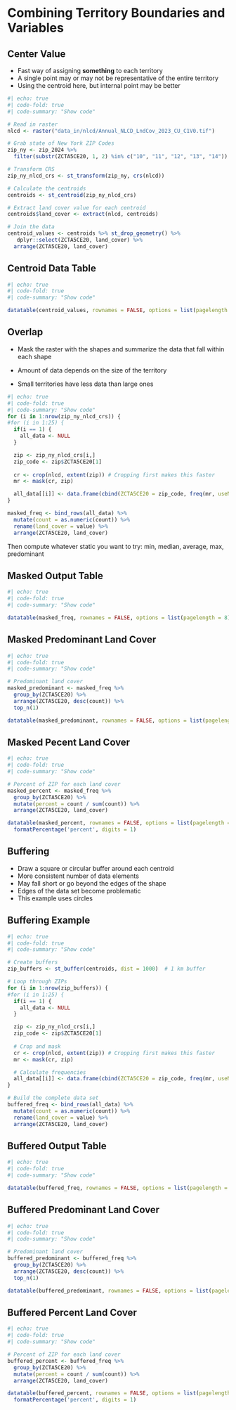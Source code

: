 # Combining Territory Boundaries and Variables {background-color="#A1D6F4"}

## Center Value {background-color="#A1D6F4"}

- Fast way of assigning **something** to each territory
- A single point may or may not be representative of the entire territory
- Using the centroid here, but internal point may be better

```r
#| echo: true
#| code-fold: true
#| code-summary: "Show code"

# Read in raster
nlcd <- raster("data_in/nlcd/Annual_NLCD_LndCov_2023_CU_C1V0.tif")

# Grab state of New York ZIP Codes
zip_ny <- zip_2024 %>%
  filter(substr(ZCTA5CE20, 1, 2) %in% c("10", "11", "12", "13", "14"))

# Transform CRS
zip_ny_nlcd_crs <- st_transform(zip_ny, crs(nlcd))

# Calculate the centroids
centroids <- st_centroid(zip_ny_nlcd_crs)

# Extract land cover value for each centroid
centroids$land_cover <- extract(nlcd, centroids)

# Join the data
centroid_values <- centroids %>% st_drop_geometry() %>%
   dplyr::select(ZCTA5CE20, land_cover) %>%
  arrange(ZCTA5CE20, land_cover)
```

## Centroid Data Table {background-color="#A1D6F4"}

```r
#| echo: true
#| code-fold: true
#| code-summary: "Show code"

datatable(centroid_values, rownames = FALSE, options = list(pagelength = 8))
```

## Overlap {background-color="#A1D6F4"}

- Mask the raster with the shapes and summarize the data that fall within each shape

- Amount of data depends on the size of the territory
- Small territories have less data than large ones

``` r
#| echo: true
#| code-fold: true
#| code-summary: "Show code"
for (i in 1:nrow(zip_ny_nlcd_crs)) {
#for (i in 1:25) {
  if(i == 1) {
    all_data <- NULL
  } 

  zip <- zip_ny_nlcd_crs[i,]
  zip_code <- zip$ZCTA5CE20[1]
  
  cr <- crop(nlcd, extent(zip)) # Cropping first makes this faster
  mr <- mask(cr, zip)

  all_data[[i]] <- data.frame(cbind(ZCTA5CE20 = zip_code, freq(mr, useNA = "no")))
}

masked_freq <- bind_rows(all_data) %>%
  mutate(count = as.numeric(count)) %>%
  rename(land_cover = value) %>%
  arrange(ZCTA5CE20, land_cover)
```
Then compute whatever static you want to try: min, median, average, max, predominant

## Masked Output Table {background-color="#A1D6F4"}

```r
#| echo: true
#| code-fold: true
#| code-summary: "Show code"

datatable(masked_freq, rownames = FALSE, options = list(pagelength = 8))
```

## Masked Predominant Land Cover {background-color="#A1D6F4"}

```r
#| echo: true
#| code-fold: true
#| code-summary: "Show code"

# Predominant land cover
masked_predominant <- masked_freq %>%
  group_by(ZCTA5CE20) %>%
  arrange(ZCTA5CE20, desc(count)) %>%
  top_n(1)

datatable(masked_predominant, rownames = FALSE, options = list(pagelength = 8))
```

## Masked Pecent Land Cover {background-color="#A1D6F4"}

```r
#| echo: true
#| code-fold: true
#| code-summary: "Show code"

# Percent of ZIP for each land cover
masked_percent <- masked_freq %>%
  group_by(ZCTA5CE20) %>%
  mutate(percent = count / sum(count)) %>%
  arrange(ZCTA5CE20, land_cover)

datatable(masked_percent, rownames = FALSE, options = list(pagelength = 8)) %>%
  formatPercentage('percent', digits = 1)
```

## Buffering {background-color="#A1D6F4"}

- Draw a square or circular buffer around each centroid
- More consistent number of data elements
- May fall short or go beyond the edges of the shape
- Edges of the data set become problematic
- This example uses circles

## Buffering Example {background-color="#A1D6F4"}

```r
#| echo: true
#| code-fold: true
#| code-summary: "Show code"

# Create buffers
zip_buffers <- st_buffer(centroids, dist = 1000)  # 1 km buffer

# Loop through ZIPs
for (i in 1:nrow(zip_buffers)) {
#for (i in 1:25) {
  if(i == 1) {
    all_data <- NULL
  } 

  zip <- zip_ny_nlcd_crs[i,]
  zip_code <- zip$ZCTA5CE20[1]
  
  # Crop and mask
  cr <- crop(nlcd, extent(zip)) # Cropping first makes this faster
  mr <- mask(cr, zip)

  # Calculate frequencies
  all_data[[i]] <- data.frame(cbind(ZCTA5CE20 = zip_code, freq(mr, useNA = "no")))
}

# Build the complete data set
buffered_freq <- bind_rows(all_data) %>%
  mutate(count = as.numeric(count)) %>%
  rename(land_cover = value) %>%
  arrange(ZCTA5CE20, land_cover)
```

## Buffered Output Table {background-color="#A1D6F4"}

```r
#| echo: true
#| code-fold: true
#| code-summary: "Show code"

datatable(buffered_freq, rownames = FALSE, options = list(pagelength = 8))
```

## Buffered Predominant Land Cover {background-color="#A1D6F4"}

```r
#| echo: true
#| code-fold: true
#| code-summary: "Show code"

# Predominant land cover
buffered_predominant <- buffered_freq %>%
  group_by(ZCTA5CE20) %>%
  arrange(ZCTA5CE20, desc(count)) %>%
  top_n(1)

datatable(buffered_predominant, rownames = FALSE, options = list(pagelength = 8))
```

## Buffered Percent Land Cover {background-color="#A1D6F4"}

```r
#| echo: true
#| code-fold: true
#| code-summary: "Show code"

# Percent of ZIP for each land cover
buffered_percent <- buffered_freq %>%
  group_by(ZCTA5CE20) %>%
  mutate(percent = count / sum(count)) %>%
  arrange(ZCTA5CE20, land_cover)

datatable(buffered_percent, rownames = FALSE, options = list(pagelength = 8)) %>%
  formatPercentage('percent', digits = 1)
```